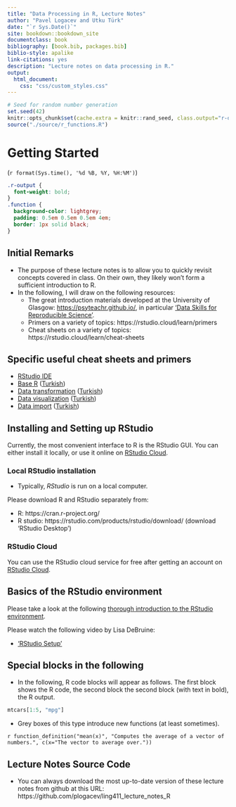```yaml
--- 
title: "Data Processing in R, Lecture Notes"
author: "Pavel Logacev and Utku Türk"
date: "`r Sys.Date()`"
site: bookdown::bookdown_site
documentclass: book
bibliography: [book.bib, packages.bib]
biblio-style: apalike
link-citations: yes
description: "Lecture notes on data processing in R."
output:
  html_document:
    css: "css/custom_styles.css"
---
```


<!--
Markdown basics: https://rmarkdown.rstudio.com/authoring_basics.html
-->


```r
# Seed for random number generation
set.seed(42)
knitr::opts_chunk$set(cache.extra = knitr::rand_seed, class.output="r-output")
source("./source/r_functions.R")
```



# Getting Started
(`r format(Sys.time(), '%d %B, %Y, %H:%M')`)

```css
.r-output {
  font-weight: bold;
}
.function {
  background-color: lightgrey;
  padding: 0.5em 0.5em 0.5em 4em;
  border: 1px solid black;
}
```

## Initial Remarks

- The purpose of these lecture notes is to allow you to quickly revisit concepts covered in class. On their own, they likely won't form a sufficient introduction to R.
- In the following, I will draw on the following resources:
  - The great introduction materials developed at the University of Glasgow: <https://psyteachr.github.io/>, in particular ['Data Skills for Reproducible Science'](https://psyteachr.github.io/msc-data-skills/).
  - Primers on a variety of topics: https://rstudio.cloud/learn/primers
  - Cheat sheets on a variety of topics: https://rstudio.cloud/learn/cheat-sheets
  

<!--
- the O'Reiley book
- 
-->

## Specific useful cheat sheets and primers

- [RStudio IDE](https://github.com/rstudio/cheatsheets/raw/master/rstudio-ide.pdf)
- [Base R](http://github.com/rstudio/cheatsheets/raw/master/base-r.pdf) ([Turkish](https://github.com/rstudio/cheatsheets/raw/master/translations/turkish/baseR_translate_tr.pdf))
- [Data transformation](https://github.com/rstudio/cheatsheets/raw/master/data-transformation.pdf) ([Turkish](https://github.com/rstudio/cheatsheets/raw/master/translations/turkish/data-transformation_turkish.pdf))
- [Data visualization](https://github.com/rstudio/cheatsheets/raw/master/data-visualization-2.1.pdf)
([Turkish](https://github.com/rstudio/cheatsheets/raw/master/translations/turkish/ggplot2_2.0_Turkish.pdf))
- [Data import](https://github.com/rstudio/cheatsheets/raw/master/data-import.pdf) ([Turkish](https://github.com/rstudio/cheatsheets/raw/master/translations/turkish/data_import_tr.pdf))



## Installing and Setting up RStudio
Currently, the most convenient interface to R is the RStudio GUI. You can either install it locally, or use it online on [RStudio Cloud](https://rstudio.cloud/).

### Local RStudio installation
- Typically, *RStudio* is run on a local computer. 

Please download R and RStudio separately from:

  - R: https://cran.r-project.org/
  - R studio: https://rstudio.com/products/rstudio/download/ (download 'RStudio Desktop')
  
### RStudio Cloud
You can use the RStudio cloud service for free after getting an account on [RStudio Cloud](https://rstudio.cloud/).

<!--
## RStudio Interface 
- Let's take a look at the RStudio interface.
- Let's take a look at the [RStudio Cloud](https://rstudio.cloud) interface.
-->

## Basics of the RStudio environment
Please take a look at the following [thorough introduction to the RStudio environment](https://github.com/hbctraining/Intro-to-R/blob/master/lessons/01_introR-R-and-RStudio.md).

Please watch the following video by Lisa DeBruine:

- ['RStudio Setup'](https://www.youtube.com/watch?v=CbA6ZVlJE78&list=PLA2iRWVwbpTIweEBHD2dOKjZHK1atRmXt&index=2&ab_channel=LisaDeBruine)

<!--
This is a _sample_ book written in **Markdown**. You can use anything that Pandoc's Markdown supports, e.g., a math equation $a^2 + b^2 = c^2$.

The **bookdown** package can be installed from CRAN or Github:

```r
install.packages("bookdown")
# or the development version
# devtools::install_github("rstudio/bookdown")
```

Remember each Rmd file contains one and only one chapter, and a chapter is defined by the first-level heading `#`.

To compile this example to PDF, you need XeLaTeX. You are recommended to install TinyTeX (which includes XeLaTeX): <https://yihui.org/tinytex/>.

```r
# automatically create a bib database for R packages
knitr::write_bib(c(
  .packages(), 'bookdown', 'knitr', 'rmarkdown'
), 'packages.bib')
```
-->

## Special blocks in the following 

- In the following, R code blocks will appear as follows. The first block shows the R code, the second block the second block (with text in bold), the R output. 


```r
mtcars[1:5, "mpg"]
```

- Grey boxes of this type introduce new functions (at least sometimes).  

`r function_definition("mean(x)", "Computes the average of a vector of numbers.", c(x="The vector to average over."))`


## Lecture Notes Source Code
- You can always download the most up-to-date version of these lecture notes from github at this URL: https://github.com/plogacev/ling411_lecture_notes_R
